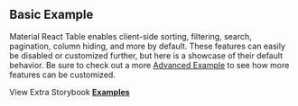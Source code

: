 
<Head>
  <title>{'Basic Example - Material React Table V3 Docs'}</title>
  <meta
    name="description"
    content="A basic example of Material React Table which includes sorting, filtering, search, and pagination features by default"
  />
  <meta property="og:title" content="Basic Material React Table Example" />
  <meta
    property="og:description"
    content="A basic example of Material React Table which includes sorting, filtering, search, and pagination features by default"
  />
</Head>

## Basic Example

Material React Table enables client-side sorting, filtering, search, pagination, column hiding, and more by default. These features can easily be disabled or customized further, but here is a showcase of their default behavior. Be sure to check out a more [Advanced Example](/docs/examples/advanced) to see how more features can be customized.

<Examples isPage />

View Extra Storybook **[Examples](https://www.material-react-table.dev/?path=/story/prop-playground--default)**
